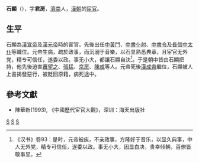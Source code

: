 '''石顯'''（{{bd|？||前33年|}}），字'''君房'''，[[濟南|濟南]]人，[[漢朝|漢朝]]的[[宦官|宦官]]。

==生平==
石顯為[[漢宣帝|漢宣帝]]及[[漢元帝|漢元帝]]時的宦官。先後出任[[中黃門|中黃門]]、[[中書仆射|中書仆射]]、[[中書令|中書令]]及[[長信中太仆|長信中太仆]]等職位。元帝生病，疏於政事，而沉溺于音樂，以石显熟悉典章，且宦官无外党，精专可信任，遂委以政。事无小大，都讓石顯自決<ref>《汉书》卷93：是时，元帝被疾，不亲政事，方隆好于音乐，以显久典事，中人无外党，精专可信任，遂委以政。事无小大，因显白决，贵幸倾朝，百僚皆敬事显。</ref>。于是朝中皆由石顯把持，他先後迫害[[蕭望之|蕭望之]]、[[張猛_(西漢)|張猛]]、[[京房_(魏郡太守)|京房]]、[[陳咸|陳咸]]等人。元帝死後[[漢成帝|漢成帝]]繼位，石顯被人上書揭發惡行，被貶回原籍，病死途中。

==參考文獻==
*陳華新(1993), 《中國歷代宦官大觀》，深圳：海天出版社

[[Category:漢朝宦官|S]]
[[Category:濟南人|S]]
[[Category:石姓|S]]